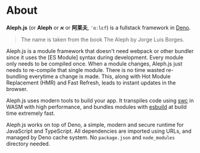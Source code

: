 
<Head>
  <title>About - Docs</title>
</Head>

# About

**Aleph.js** (or **Aleph** or **א** or **阿莱夫**, `ˈɑːlɛf`) is a fullstack framework in [Deno](https://deno.land).

> The name is taken from the book The Aleph by Jorge Luis Borges.

Aleph.js is a module framework that doesn't need webpack or other bundler since it uses the [ES Module] syntax during development. Every module only needs to be compiled once. When a module changes, Aleph.js just needs to re-compile that single module. There is no time wasted re-bundling everytime a change is made. This, along with Hot Module Replacement (HMR) and Fast Refresh, leads to instant updates in the browser.

Aleph.js uses modern tools to build your app. It transpiles code using [swc](https://swc.rs) in WASM with high performance, and bundles modules with [esbuild](https://github.com/evanw/esbuild) at build time extremely fast.

Aleph.js works on top of Deno, a simple, modern and secure runtime for JavaScript and TypeScript. All dependencies are imported using URLs, and managed by Deno cache system. No `package.json` and `node_modules` directory needed.